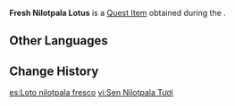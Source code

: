 {{Item Infobox
|id           = 101951
|image        = Item Nilotpala Lotus.png
|type         = Quest Items
|quality      = 
|description  = Flowers that grow in wetlands in the forest and bloom at night. Their fresh petals are important ingredients for the treatment of [[Eleazar]].
|source1      = [[Chronic Illness]]
|quest        = Chronic Illness
|related_type = Variant
|related_item = Nilotpala Lotus
}}
'''Fresh Nilotpala Lotus''' is a [[Quest Item]] obtained during the {{Quest|Chronic Illness}}.
<!--
==Location==
<gallery>

</gallery>
-->
==Other Languages==
{{Other Languages
|default_hidden = 1
|en      = Fresh Nilotpala Lotus
|zhs     = 新鲜的月莲
|zhs_rm  = Xīnxiān de Yuèlián
|zht     = 新鮮的月蓮
|zht_rm  = Xīnxiān de Yuèlián
|ja      = 新鮮なサウマラタ蓮
|ja_rm   = Shinsen-na Saumarata Hasu
|ko      = 신선한 달 연꽃
|es      = Loto nilotpala fresco
|fr      = Nilotpalotus frais
|ru      = Свежий лотос нилотпала
|th      = Nilotpala Lotus สด ๆ
|th_rm   = Nilotpala Lotus Sot-Sot
|vi      = Sen Nilotpala Tươi
|de      = Frischer Nilotpala-Lotos
|id      = Nilotpala Lotus Segar
|pt      = Nilotpala Fresca
|tr      = Taze Nilotpala Nilüferi
|it      = Loto Nilotpala fresco
}}

==Change History==
{{Change History|3.0}}

[[es:Loto nilotpala fresco]]
[[vi:Sen Nilotpala Tươi]]